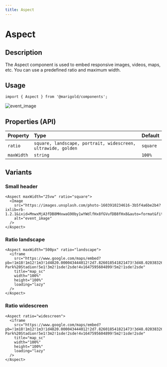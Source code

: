 ```yaml
---
title: Aspect
---
```


# Aspect

## Description

The Aspect component is used to embed responsive images, videos, maps, etc. You can use a predefined ratio and maximum width.

## Usage

```tsx onlyCode
import { Aspect } from '@marigold/components';
```

<MarigoldTheme>
  <Aspect maxWidth="25vw" ratio="portrait">
    <Image
      src="https://images.unsplash.com/photo-1603910234616-3b5f4a6be2b4?ixlib=rb-1.2.1&ixid=MnwxMjA3fDB8MHxwaG90by1wYWdlfHx8fGVufDB8fHx8&auto=format&fit=crop&w=687&q=80"
      alt="event_image"
    />
  </Aspect>
</MarigoldTheme>

## Properties (API)

| Property   | Type                                                         | Default  |
| :--------- | :----------------------------------------------------------- | :------- |
| `ratio`    | `square, landscape, portrait, widescreen, ultrawide, golden` | `square` |
| `maxWidth` | `string`                                                     | `100%`   |

## Variants

### Small header

```tsx
<Aspect maxWidth="25vw" ratio="square">
  <Image
    src="https://images.unsplash.com/photo-1603910234616-3b5f4a6be2b4?ixlib=rb-1.2.1&ixid=MnwxMjA3fDB8MHxwaG90by1wYWdlfHx8fGVufDB8fHx8&auto=format&fit=crop&w=687&q=80"
    alt="event_image"
  />
</Aspect>
```

### Ratio landscape

```tsx
<Aspect maxWidth="500px" ratio="landscape">
  <iframe
    src="https://www.google.com/maps/embed?pb=!1m18!1m12!1m3!1d4820.000043444012!2d7.826018541821473!3d48.020383262446884!2m3!1f0!2f0!3f0!3m2!1i1024!2i768!4f13.1!3m3!1m2!1s0x47911b1e29425703%3A0xbe342117a976e59!2sEuropa-Park%20Stadion!5e1!3m2!1sde!2sde!4v1647595604899!5m2!1sde!2sde"
    title="map_sc"
    width="100%"
    height="100%"
    loading="lazy"
  />
</Aspect>
```

### Ratio widescreen

```tsx
<Aspect ratio="widescreen">
  <iframe
    src="https://www.google.com/maps/embed?pb=!1m18!1m12!1m3!1d4820.000043444012!2d7.826018541821473!3d48.020383262446884!2m3!1f0!2f0!3f0!3m2!1i1024!2i768!4f13.1!3m3!1m2!1s0x47911b1e29425703%3A0xbe342117a976e59!2sEuropa-Park%20Stadion!5e1!3m2!1sde!2sde!4v1647595604899!5m2!1sde!2sde"
    title="map_sc"
    width="100%"
    height="100%"
    loading="lazy"
  />
</Aspect>
```

